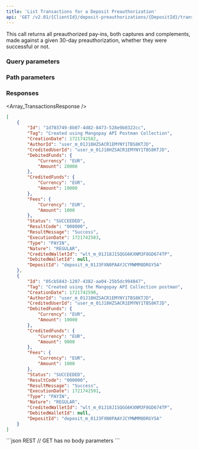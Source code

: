 ---
title: 'List Transactions for a Deposit Preauthorization'  
api: 'GET /v2.01/{ClientId}/deposit-preauthorizations/{DepositId}/transactions '  
---

  

This call returns all preauthorized pay-ins, both captures and complements, made against a given 30-day preauthorization, whether they were successful or not.  

### Query parameters  

<Status />  

<ResultCode />  

<BeforeDate1 />  

<AfterDate1 />  

### Path parameters  

<DepositId />  

### Responses  

<AccordionGroup><Accordion title="200">  

<Array_TransactionsResponse /></Accordion></AccordionGroup>  

<ResponseExample>  

```json 200  
[
    {
        "Id": "1d703749-8b07-4d82-8473-528e9b0322cc",
        "Tag": "Created using Mangopay API Postman Collection",
        "CreationDate": 1721742582,
        "AuthorId": "user_m_01J18HZSACR1EMYNY1TBS8KTJD",
        "CreditedUserId": "user_m_01J18HZSACR1EMYNY1TBS8KTJD",
        "DebitedFunds": {
            "Currency": "EUR",
            "Amount": 20000
        },
        "CreditedFunds": {
            "Currency": "EUR",
            "Amount": 19000
        },
        "Fees": {
            "Currency": "EUR",
            "Amount": 1000
        },
        "Status": "SUCCEEDED",
        "ResultCode": "000000",
        "ResultMessage": "Success",
        "ExecutionDate": 1721742583,
        "Type": "PAYIN",
        "Nature": "REGULAR",
        "CreditedWalletId": "wlt_m_01J18J1SQGG6KXNM3F8GD674TP",
        "DebitedWalletId": null,
        "DepositId": "deposit_m_01J3FXN0PAAYJCYMWMM8DRGY5A"
    },
    {
        "Id": "05cb5843-1207-4382-aa04-25b5dc994847",
        "Tag": "Created using the Mangopay API Collection postman",
        "CreationDate": 1721742590,
        "AuthorId": "user_m_01J18HZSACR1EMYNY1TBS8KTJD",
        "CreditedUserId": "user_m_01J18HZSACR1EMYNY1TBS8KTJD",
        "DebitedFunds": {
            "Currency": "EUR",
            "Amount": 10000
        },
        "CreditedFunds": {
            "Currency": "EUR",
            "Amount": 9000
        },
        "Fees": {
            "Currency": "EUR",
            "Amount": 1000
        },
        "Status": "SUCCEEDED",
        "ResultCode": "000000",
        "ResultMessage": "Success",
        "ExecutionDate": 1721742591,
        "Type": "PAYIN",
        "Nature": "REGULAR",
        "CreditedWalletId": "wlt_m_01J18J1SQGG6KXNM3F8GD674TP",
        "DebitedWalletId": null,
        "DepositId": "deposit_m_01J3FXN0PAAYJCYMWMM8DRGY5A"
    }
]
 ```  

</ResponseExample>

<RequestExample>
```json REST
// GET has no body parameters
```
</RequestExample>